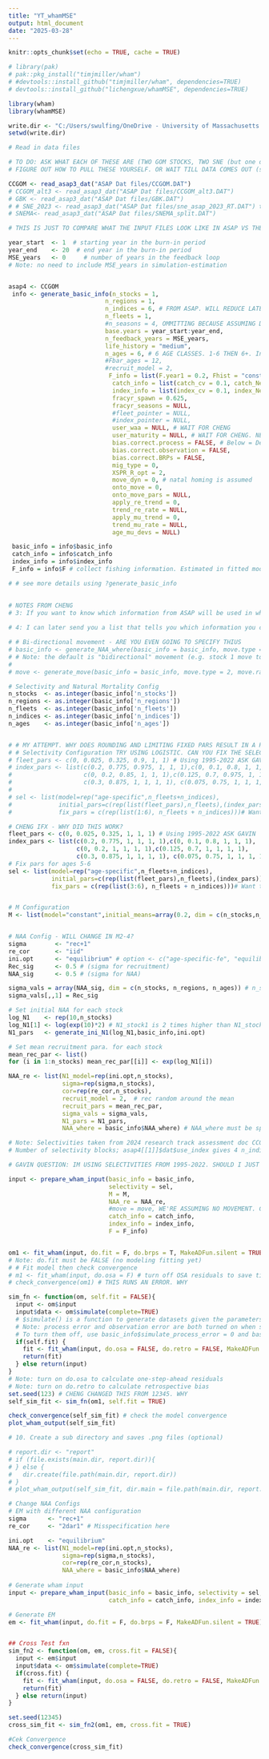 ```yaml
---
title: "YT_whamMSE"
output: html_document
date: "2025-03-28"
---
```


```r
knitr::opts_chunk$set(echo = TRUE, cache = TRUE)

# library(pak)
# pak::pkg_install("timjmiller/wham")
# #devtools::install_github("timjmiller/wham", dependencies=TRUE)
# devtools::install_github("lichengxue/whamMSE", dependencies=TRUE)

library(wham)
library(whamMSE)

write.dir <- "C:/Users/swulfing/OneDrive - University of Massachusetts Dartmouth/Documents/GitHub/UMassD/YT_proj"
setwd(write.dir)

# Read in data files

# TO DO: ASK WHAT EACH OF THESE ARE (TWO GOM STOCKS, TWO SNE (but one doesn't work so idk))
# FIGURE OUT HOW TO PULL THESE YOURSELF. OR WAIT TILL DATA COMES OUT (see Jessie email) 

CCGOM <- read_asap3_dat("ASAP Dat files/CCGOM.DAT")
# CCGOM_alt3 <- read_asap3_dat("ASAP Dat files/CCGOM_alt3.DAT")
# GBK <- read_asap3_dat("ASAP Dat files/GBK.DAT")
# # SNE_2023 <- read_asap3_dat("ASAP Dat files/sne_asap_2023_RT.DAT") this one doesnt work. WHY? Accordign to Jessie this is the right one so figure it out
# SNEMA<- read_asap3_dat("ASAP Dat files/SNEMA_split.DAT")
```

```r

# THIS IS JUST TO COMPARE WHAT THE INPUT FILES LOOK LIKE IN ASAP VS THE VIGNETTES WHERE THEY GENERATE ON THEIR OWN

year_start  <- 1  # starting year in the burn-in period
year_end    <- 20  # end year in the burn-in period
MSE_years   <- 0     # number of years in the feedback loop
# Note: no need to include MSE_years in simulation-estimation


asap4 <- CCGOM
 info <- generate_basic_info(n_stocks = 1,
                           n_regions = 1,
                           n_indices = 6, # FROM ASAP. WILL REDUCE LATER BASED ON OUTPUTS 
                           n_fleets = 1, 
                           #n_seasons = 4, OMMITTING BECAUSE ASSUMING DEFAULT?.
                           base.years = year_start:year_end,
                           n_feedback_years = MSE_years,
                           life_history = "medium",
                           n_ages = 6, # 6 AGE CLASSES. 1-6 THEN 6+. In this ex, not enough data past 6 yrs
                           #Fbar_ages = 12,
                           #recruit_model = 2,
                            F_info = list(F.year1 = 0.2, Fhist = "constant", Fmax = 0.4, Fmin = 0.2, change_time = 0.5, user_F = NULL), # WILL BE ADJUSTED WITH FITTING ESTIMATES AFTER FITTING MODEL
                             catch_info = list(catch_cv = 0.1, catch_Neff = 100),
                             index_info = list(index_cv = 0.1, index_Neff = 100, fracyr_indices = 0.625, q = 0.2),
                             fracyr_spawn = 0.625,
                             fracyr_seasons = NULL,
                             #fleet_pointer = NULL,
                             #index_pointer = NULL,
                             user_waa = NULL, # WAIT FOR CHENG
                             user_maturity = NULL, # WAIT FOR CHENG. NEED MATRICES FROM WAA FROM ASAP
                             bias.correct.process = FALSE, # Below = Default. Assumes no movement, no bias correction
                             bias.correct.observation = FALSE,
                             bias.correct.BRPs = FALSE,
                             mig_type = 0,
                             XSPR_R_opt = 2,
                             move_dyn = 0, # natal homing is assumed
                             onto_move = 0,
                             onto_move_pars = NULL,
                             apply_re_trend = 0,
                             trend_re_rate = NULL,
                             apply_mu_trend = 0,
                             trend_mu_rate = NULL,
                             age_mu_devs = NULL)

 basic_info = info$basic_info
 catch_info = info$catch_info
 index_info = info$index_info
 F_info = info$F # collect fishing information. Estimated in fitted model

# # see more details using ?generate_basic_info
 

# NOTES FROM CHENG
# 3: If you want to know which information from ASAP will be used in wham, you may check the source code of prepare_wham_input(): 'https://github.com/timjmiller/wham/blob/devel/R/prepare_wham_input.R'
 
# 4: I can later send you a list that tells you which information you can 100% translate from ASAP to MSE, and which information you need to simplify, and which information MSE package doesn't support. 

```

```r

# # Bi-directional movement - ARE YOU EVEN GOING TO SPECIFY THIUS
# basic_info <- generate_NAA_where(basic_info = basic_info, move.type = 2)
# # Note: the default is "bidirectional" movement (e.g. stock 1 move to region 2 and stock 2 move to region 1)
# 
# move <- generate_move(basic_info = basic_info, move.type = 2, move.rate = c(0.3), move.re = "constant") # Note: default is move = 0.3 (constant) for stock1 and 0.1 (constant) for the other stocks

# Selectivity and Natural Mortality Config
n_stocks  <- as.integer(basic_info['n_stocks'])
n_regions <- as.integer(basic_info['n_regions'])
n_fleets  <- as.integer(basic_info['n_fleets'])
n_indices <- as.integer(basic_info['n_indices'])
n_ages    <- as.integer(basic_info['n_ages'])


# # MY ATTEMPT. WHY DOES ROUNDING AND LIMITING FIXED PARS RESULT IN A RUN MODEL
# # Selectivity Configuration TRY USING LOGISTIC. CAN YOU FIX THE SELECTIVITIES?
# fleet_pars <- c(0, 0.025, 0.325, 0.9, 1, 1) # Using 1995-2022 ASK GAVIN
# index_pars <- list(c(0.2, 0.775, 0.975, 1, 1, 1),c(0, 0.1, 0.8, 1, 1, 1),
#                    c(0, 0.2, 0.85, 1, 1, 1),c(0.125, 0.7, 0.975, 1, 1, 1),
#                    c(0.3, 0.875, 1, 1, 1, 1), c(0.075, 0.75, 1, 1, 1, 1))
# 
# sel <- list(model=rep("age-specific",n_fleets+n_indices),
#             initial_pars=c(rep(list(fleet_pars),n_fleets),(index_pars)),
#             fix_pars = c(rep(list(1:6), n_fleets + n_indices)))# Want to fix all pars

# CHENG IFX - WHY DID THIS WORK?
fleet_pars <- c(0, 0.025, 0.325, 1, 1, 1) # Using 1995-2022 ASK GAVIN
index_pars <- list(c(0.2, 0.775, 1, 1, 1, 1),c(0, 0.1, 0.8, 1, 1, 1),
                   c(0, 0.2, 1, 1, 1, 1),c(0.125, 0.7, 1, 1, 1, 1),
                   c(0.3, 0.875, 1, 1, 1, 1), c(0.075, 0.75, 1, 1, 1, 1))
# Fix pars for ages 5-6
sel <- list(model=rep("age-specific",n_fleets+n_indices),
            initial_pars=c(rep(list(fleet_pars),n_fleets),(index_pars)),
            fix_pars = c(rep(list(3:6), n_fleets + n_indices)))# Want to fix ages 5-6 pars


# M Configuration
M <- list(model="constant",initial_means=array(0.2, dim = c(n_stocks,n_regions,n_ages)))


# NAA Config - WILL CHANGE IN M2-4?
sigma        <- "rec+1"
re_cor       <- "iid"
ini.opt      <- "equilibrium" # option <- c("age-specific-fe", "equilibrium")
Rec_sig      <- 0.5 # (sigma for recruitment)
NAA_sig      <- 0.5 # (sigma for NAA)

sigma_vals = array(NAA_sig, dim = c(n_stocks, n_regions, n_ages)) # n_stocks x n_regions x n_ages
sigma_vals[,,1] = Rec_sig

# Set initial NAA for each stock
log_N1    <- rep(10,n_stocks)
log_N1[1] <- log(exp(10)*2) # N1_stock1 is 2 times higher than N1_stock2
N1_pars   <- generate_ini_N1(log_N1,basic_info,ini.opt)

# Set mean recruitment para. for each stock
mean_rec_par <- list()
for (i in 1:n_stocks) mean_rec_par[[i]] <- exp(log_N1[i])

NAA_re <- list(N1_model=rep(ini.opt,n_stocks),
               sigma=rep(sigma,n_stocks),
               cor=rep(re_cor,n_stocks),
               recruit_model = 2,  # rec random around the mean
               recruit_pars = mean_rec_par, 
               sigma_vals = sigma_vals,  
               N1_pars = N1_pars,
               NAA_where = basic_info$NAA_where) # NAA_where must be specified in basic_info!
```

```r

# Note: Selectivities taken from 2024 research track assessment doc CCGOM_Model_Runs.zip
# Number of selectivity blocks; asap4[[1]]$dat$use_index gives 4 n_indices. 4 + 1 (number of selectivity models i.e. fleets) = 5

# GAVIN QUESTION: IM USING SELECTIVITIES FROM 1995-2022. SHOULD I JUST USE THE MOST RECENT OR AVERAGE ACROSS YEARS? Cheng is currently developing code that can handle a gearshift usage

input <- prepare_wham_input(basic_info = basic_info, 
                            selectivity = sel, 
                            M = M, 
                            NAA_re = NAA_re, 
                            #move = move, WE'RE ASSUMING NO MOVEMENT. CAN I JUST COMMENT THIS OUT?
                            catch_info = catch_info, 
                            index_info = index_info, 
                            F = F_info)


om1 <- fit_wham(input, do.fit = F, do.brps = T, MakeADFun.silent = TRUE)
# Note: do.fit must be FALSE (no modeling fitting yet)
# # Fit model then check convergence
# m1 <- fit_wham(input, do.osa = F) # turn off OSA residuals to save time in ex
# check_convergence(om1) # THIS RUNS AN ERROR. WHY

```

```r

sim_fn <- function(om, self.fit = FALSE){
  input <- om$input
  input$data <- om$simulate(complete=TRUE)
  # $simulate() is a function to generate datasets given the parameters defined in the OM
  # Note: process error and observation error are both turned on when simulating datasets 
  # To turn them off, use basic_info$simulate_process_error = 0 and basic_info$simulate_observation_error = 0
  if(self.fit) {
    fit <- fit_wham(input, do.osa = FALSE, do.retro = FALSE, MakeADFun.silent = FALSE)
    return(fit)
  } else return(input) 
}
# Note: turn on do.osa to calculate one-step-ahead residuals
# Note: turn on do.retro to calculate retrospective bias
set.seed(123) # CHENG CHANGED THIS FROM 12345. WHY
self_sim_fit <- sim_fn(om1, self.fit = TRUE)

```

```r
check_convergence(self_sim_fit) # check the model convergence
plot_wham_output(self_sim_fit)

# 10. Create a sub directory and saves .png files (optional)

# report.dir <- "report"
# if (file.exists(main.dir, report.dir)){
# } else {
#   dir.create(file.path(main.dir, report.dir))
# }
# plot_wham_output(self_sim_fit, dir.main = file.path(main.dir, report.dir),out.type = 'png')

```

```r
# Change NAA Configs
# EM with different NAA configuration
sigma      <- "rec+1"
re_cor     <- "2dar1" # Misspecification here

ini.opt    <- "equilibrium"
NAA_re <- list(N1_model=rep(ini.opt,n_stocks),
               sigma=rep(sigma,n_stocks),
               cor=rep(re_cor,n_stocks),
               NAA_where = basic_info$NAA_where)
               
# Generate wham input
input <- prepare_wham_input(basic_info = basic_info, selectivity = sel, M = M, NAA_re = NAA_re, move = move,
                            catch_info = catch_info, index_info = index_info, F = F_info)

# Generate EM
em <- fit_wham(input, do.fit = F, do.brps = F, MakeADFun.silent = TRUE)


## Cross Test fxn
sim_fn2 <- function(om, em, cross.fit = FALSE){
  input <- em$input
  input$data <- om$simulate(complete=TRUE)
  if(cross.fit) {
    fit <- fit_wham(input, do.osa = FALSE, do.retro = FALSE, MakeADFun.silent = FALSE)
    return(fit)
  } else return(input) 
}

set.seed(12345)
cross_sim_fit <- sim_fn2(om1, em, cross.fit = TRUE)

#Cek Convergence
check_convergence(cross_sim_fit)
```

